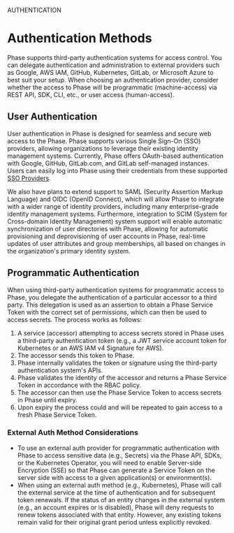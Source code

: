 

<HeroPattern />

<Tag variant="small">AUTHENTICATION</Tag>

# Authentication Methods

Phase supports third-party authentication systems for access control. You can delegate authentication and administration to external providers such as Google, AWS IAM, GitHub, Kubernetes, GitLab, or Microsoft Azure to best suit your setup. When choosing an authentication provider, consider whether the access to Phase will be programmatic (machine-access) via REST API, SDK, CLI, etc., or user access (human-access).

## User Authentication

User authentication in Phase is designed for seamless and secure web access to the Phase. Phase supports various Single Sign-On (SSO) providers, allowing organizations to leverage their existing identity management systems. Currently, Phase offers OAuth-based authentication with Google, GitHub, GitLab.com, and GitLab self-managed instances. Users can easily log into Phase using their credentials from these supported [SSO Providers](/auth-methods/oauth-sso).

We also have plans to extend support to SAML (Security Assertion Markup Language) and OIDC (OpenID Connect), which will allow Phase to integrate with a wider range of identity providers, including many enterprise-grade identity management systems. Furthermore, integration to SCIM (System for Cross-domain Identity Management) system support will enable automatic synchronization of user directories with Phase, allowing for automatic provisioning and deprovisioning of user accounts in Phase, real-time updates of user attributes and group memberships, all based on changes in the organization's primary identity system.

## Programmatic Authentication

When using third-party authentication systems for programmatic access to Phase, you delegate the authentication of a particular accessor to a third party. This delegation is used as an assertion to obtain a Phase Service Token with the correct set of permissions, which can then be used to access secrets. The process works as follows:

1. A service (accessor) attempting to access secrets stored in Phase uses a third-party authentication token (e.g., a JWT service account token for Kubernetes or an AWS IAM v4 Signature for AWS).
2. The accessor sends this token to Phase.
3. Phase internally validates the token or signature using the third-party authentication system's APIs.
4. Phase validates the identity of the accessor and returns a Phase Service Token in accordance with the RBAC policy.
5. The accessor can then use the Phase Service Token to access secrets in Phase until expiry.
6. Upon expiry the process could and will be repeated to gain access to a fresh Phase Service Token.

### External Auth Method Considerations

- To use an external auth provider for programmatic authentication with Phase to access sensitive data (e.g., Secrets) via the Phase API, SDKs, or the Kubernetes Operator, you will need to enable Server-side Encryption (SSE) so that Phase can generate a Service Token on the server side with access to a given application(s) or environment(s).
- When using an external auth method (e.g., Kubernetes), Phase will call the external service at the time of authentication and for subsequent token renewals. If the status of an entity changes in the external system (e.g., an account expires or is disabled), Phase will deny requests to renew tokens associated with that entity. However, any existing tokens remain valid for their original grant period unless explicitly revoked.